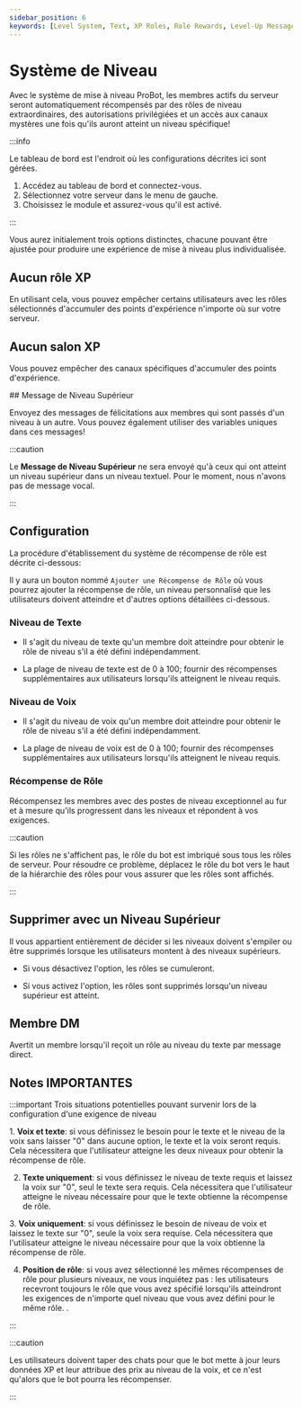 ```yaml
---
sidebar_position: 6
keywords: [Level System, Text, XP Roles, Role Rewards, Level-Up Message] 
---
```


# Système de Niveau

Avec le système de mise à niveau ProBot, les membres actifs du serveur seront automatiquement récompensés par des rôles de niveau extraordinaires, des autorisations privilégiées et un accès aux canaux mystères une fois qu'ils auront atteint un niveau spécifique!

:::info

Le tableau de bord est l'endroit où les configurations décrites ici sont gérées.

1. Accédez au tableau de bord et connectez-vous.
2. Sélectionnez votre serveur dans le menu de gauche.
3. Choisissez le module et assurez-vous qu'il est activé.

:::

Vous aurez initialement trois options distinctes, chacune pouvant être ajustée pour produire une expérience de mise à niveau plus individualisée.

## Aucun rôle XP

En utilisant cela, vous pouvez empêcher certains utilisateurs avec les rôles sélectionnés d'accumuler des points d'expérience n'importe où sur votre serveur.

## Aucun salon XP

Vous pouvez empêcher des canaux spécifiques d'accumuler des points d'expérience.

## Message de Niveau Supérieur

Envoyez des messages de félicitations aux membres qui sont passés d'un niveau à un autre. Vous pouvez également utiliser des variables uniques dans ces messages!

:::caution

Le **Message de Niveau Supérieur** ne sera envoyé qu'à ceux qui ont atteint un niveau supérieur dans un niveau textuel. Pour le moment, nous n'avons pas de message vocal.

:::

## Configuration

La procédure d'établissement du système de récompense de rôle est décrite ci-dessous:


Il y aura un bouton nommé `Ajouter une Récompense de Rôle` où vous pourrez ajouter la récompense de rôle, un niveau personnalisé que les utilisateurs doivent atteindre et d'autres options détaillées ci-dessous.

### Niveau de Texte

- Il s'agit du niveau de texte qu'un membre doit atteindre pour obtenir le rôle de niveau s'il a été défini indépendamment.

- La plage de niveau de texte est de 0 à 100; fournir des récompenses supplémentaires aux utilisateurs lorsqu'ils atteignent le niveau requis.

### Niveau de Voix

- Il s'agit du niveau de voix qu'un membre doit atteindre pour obtenir le rôle de niveau s'il a été défini indépendamment.

- La plage de niveau de voix est de 0 à 100; fournir des récompenses supplémentaires aux utilisateurs lorsqu'ils atteignent le niveau requis.

### Récompense de Rôle

Récompensez les membres avec des postes de niveau exceptionnel au fur et à mesure qu'ils progressent dans les niveaux et répondent à vos exigences.

:::caution

Si les rôles ne s'affichent pas, le rôle du bot est imbriqué sous tous les rôles de serveur. Pour résoudre ce problème, déplacez le rôle du bot vers le haut de la hiérarchie des rôles pour vous assurer que les rôles sont affichés.

:::

## Supprimer avec un Niveau Supérieur

Il vous appartient entièrement de décider si les niveaux doivent s'empiler ou être supprimés lorsque les utilisateurs montent à des niveaux supérieurs.

- Si vous désactivez l'option, les rôles se cumuleront.

- Si vous activez l'option, les rôles sont supprimés lorsqu'un niveau supérieur est atteint.

## Membre DM

Avertit un membre lorsqu'il reçoit un rôle au niveau du texte par message direct.

## Notes IMPORTANTES

:::important Trois situations potentielles pouvant survenir lors de la configuration d'une exigence de niveau

1. **Voix et texte**: si vous définissez le besoin pour le texte et le niveau de la voix sans laisser "0" dans aucune option, le texte et la voix seront requis. Cela nécessitera que l'utilisateur atteigne les deux niveaux pour obtenir la récompense de rôle.

2. **Texte uniquement**: si vous définissez le niveau de texte requis et laissez la voix sur "0", seul le texte sera requis. Cela nécessitera que l'utilisateur atteigne le niveau nécessaire pour que le texte obtienne la récompense de rôle.

3. **Voix uniquement**: si vous définissez le besoin de niveau de voix et laissez le texte sur "0", seule la voix sera requise. Cela nécessitera que l'utilisateur atteigne le niveau nécessaire pour que la voix obtienne la récompense de rôle.

4. **Position de rôle**: si vous avez sélectionné les mêmes récompenses de rôle pour plusieurs niveaux, ne vous inquiétez pas : les utilisateurs recevront toujours le rôle que vous avez spécifié lorsqu'ils atteindront les exigences de n'importe quel niveau que vous avez défini pour le même rôle. .

:::

:::caution

Les utilisateurs doivent taper des chats pour que le bot mette à jour leurs données XP et leur attribue des prix au niveau de la voix, et ce n'est qu'alors que le bot pourra les récompenser.

:::
